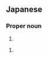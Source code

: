 ==Japanese==
{{ja-kanjitab|秀|吉}}

===Proper noun===
{{ja-pos|proper noun|ひでよし}}

# {{given name|male|lang=ja|sort=ひでよし}}

{{ja-pos|proper noun|ひできち}}

# {{given name|male|lang=ja|sort=ひできち}}